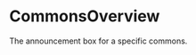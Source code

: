 
<Meta
  title="components/Commons/CommonsOverview"
  component={CommonsOverview}
/>

# CommonsOverview

The announcement box for a specific commons. 

<Canvas>
  <Story name="uncontrolled">
    <CommonsOverview common = {commonsFixtures}/>
  </Story>
</Canvas>